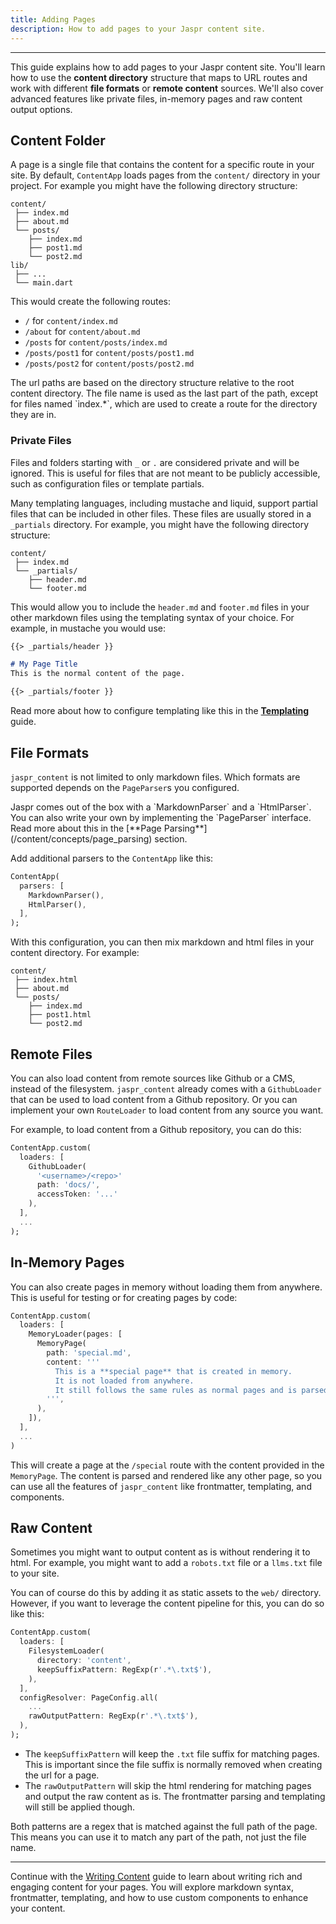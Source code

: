 ```yaml
---
title: Adding Pages
description: How to add pages to your Jaspr content site.
---
```


---

This guide explains how to add pages to your Jaspr content site. You'll learn how to use the **content directory** structure that maps to URL routes and work with different **file formats** or **remote content** sources. We'll also cover advanced features like private files, in-memory pages and raw content output options.

## Content Folder

A page is a single file that contains the content for a specific route in your site. By default, `ContentApp` loads pages from the `content/` directory in your project. For example you might have the following directory structure:

```
content/
 ├── index.md
 ├── about.md
 └── posts/
    ├── index.md
    ├── post1.md
    └── post2.md
lib/
 ├── ...
 └── main.dart
```

This would create the following routes:

- `/` for `content/index.md`
- `/about` for `content/about.md`
- `/posts` for `content/posts/index.md`
- `/posts/post1` for `content/posts/post1.md`
- `/posts/post2` for `content/posts/post2.md`

<Info>
The url paths are based on the directory structure relative to the root content directory. The file name is used as the last part of the path, except for files named `index.*`, which are used to create a route for the directory they are in.
</Info>

### Private Files

Files and folders starting with `_` or `.` are considered private and will be ignored. This is useful for files that are not meant to be publicly accessible, such as configuration files or template partials.

Many templating languages, including mustache and liquid, support partial files that can be included in other files. These files are usually stored in a `_partials` directory. For example, you might have the following directory structure:

```
content/
 ├── index.md
 └── _partials/
    ├── header.md
    └── footer.md
```

This would allow you to include the `header.md` and `footer.md` files in your other markdown files using the templating syntax of your choice. For example, in mustache you would use:

```markdown
{{> _partials/header }}

# My Page Title
This is the normal content of the page.

{{> _partials/footer }}
```

Read more about how to configure templating like this in the [**Templating**](/content/concepts/templating) guide.

## File Formats

`jaspr_content` is not limited to only markdown files. Which formats are supported depends on the `PageParser`s you configured. 

<Info>
Jaspr comes out of the box with a `MarkdownParser` and a `HtmlParser`. You can also write your own by implementing the `PageParser` interface. Read more about this in the [**Page Parsing**](/content/concepts/page_parsing) section.
</Info>

Add additional parsers to the `ContentApp` like this:

```dart
ContentApp(
  parsers: [
    MarkdownParser(),
    HtmlParser(),
  ],
);
```

With this configuration, you can then mix markdown and html files in your content directory. For example:

```
content/
 ├── index.html
 ├── about.md
 └── posts/
    ├── index.md
    ├── post1.html
    └── post2.md
```

## Remote Files

You can also load content from remote sources like Github or a CMS, instead of the filesystem. `jaspr_content` already comes with a `GithubLoader` that can be used to load content from a Github repository. Or you can implement your own `RouteLoader` to load content from any source you want.

For example, to load content from a Github repository, you can do this:

```dart
ContentApp.custom(
  loaders: [
    GithubLoader(
      '<username>/<repo>'
      path: 'docs/',
      accessToken: '...'
    ),
  ],
  ...
);
```

## In-Memory Pages

You can also create pages in memory without loading them from anywhere. This is useful for testing or for creating pages by code:

```dart
ContentApp.custom(
  loaders: [
    MemoryLoader(pages: [
      MemoryPage(
        path: 'special.md',
        content: '''
          This is a **special page** that is created in memory.
          It is not loaded from anywhere.
          It still follows the same rules as normal pages and is parsed and rendered like any other page.
        ''',
      ),
    ]),
  ],
  ...
)
```

This will create a page at the `/special` route with the content provided in the `MemoryPage`. The content is parsed and rendered like any other page, so you can use all the features of `jaspr_content` like frontmatter, templating, and components.

## Raw Content

Sometimes you might want to output content as is without rendering it to html. For example, you might want to add a `robots.txt` file or a `llms.txt` file to your site.

You can of course do this by adding it as static assets to the `web/` directory. However, if you want to leverage the content pipeline for this, you can do so like this:

```dart
ContentApp.custom(
  loaders: [
    FilesystemLoader(
      directory: 'content',
      keepSuffixPattern: RegExp(r'.*\.txt$'),
    ),
  ],
  configResolver: PageConfig.all(
    ...
    rawOutputPattern: RegExp(r'.*\.txt$'),
  ),
);
```

- The `keepSuffixPattern` will keep the `.txt` file suffix for matching pages. This is important since the file suffix is normally removed when creating the url for a page.
- The `rawOutputPattern` will skip the html rendering for matching pages and output the raw content as is. The frontmatter parsing and templating will still be applied though.

<Info>
  Both patterns are a regex that is matched against the full path of the page. This means you can use it to match any part of the path, not just the file name.
</Info>

---

Continue with the [Writing Content](/content/guides/writing_content) guide to learn about writing rich and engaging content for your pages. You will explore markdown syntax, frontmatter, templating, and how to use custom components to enhance your content.


